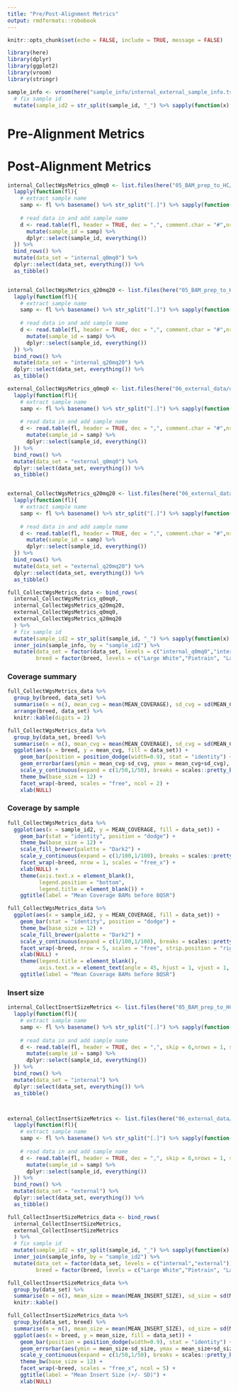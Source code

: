 ```yaml
---
title: "Pre/Post-Alignment Metrics"
output: rmdformats::robobook
---
```


```r
knitr::opts_chunk$set(echo = FALSE, include = TRUE, message = FALSE)

library(here)
library(dplyr)
library(ggplot2)
library(vroom)
library(stringr)

sample_info <- vroom(here("sample_info/internal_external_sample_info.tsv")) %>% 
  # fix sample id
  mutate(sample_id2 = str_split(sample_id, "_") %>% sapply(function(x) x[1]))
```

# Pre-Alignment Metrics 



# Post-Alignment Metrics

```r

internal_CollectWgsMetrics_q0mq0 <- list.files(here("05_BAM_prep_to_HC/output"), pattern = ".dedup.CollectWgsMetrics_q0mq0.txt", full.names = TRUE) %>% 
  lapply(function(fl){
    # extract sample name
    samp <- fl %>% basename() %>% str_split("[.]") %>% sapply(function(x) x[1])
    
    # read data in and add sample name
    d <- read.table(fl, header = TRUE, dec = ",", comment.char = "#",nrows = 1) %>% 
      mutate(sample_id = samp) %>% 
      dplyr::select(sample_id, everything())
  }) %>% 
  bind_rows() %>% 
  mutate(data_set = "internal_q0mq0") %>% 
  dplyr::select(data_set, everything()) %>% 
  as_tibble()


internal_CollectWgsMetrics_q20mq20 <- list.files(here("05_BAM_prep_to_HC/output"), pattern = ".dedup.CollectWgsMetrics_q20mq20.txt", full.names = TRUE) %>% 
  lapply(function(fl){
    # extract sample name
    samp <- fl %>% basename() %>% str_split("[.]") %>% sapply(function(x) x[1])
    
    # read data in and add sample name
    d <- read.table(fl, header = TRUE, dec = ",", comment.char = "#",nrows = 1) %>% 
      mutate(sample_id = samp) %>% 
      dplyr::select(sample_id, everything())
  }) %>% 
  bind_rows() %>% 
  mutate(data_set = "internal_q20mq20") %>% 
  dplyr::select(data_set, everything()) %>% 
  as_tibble()

```

```r

external_CollectWgsMetrics_q0mq0 <- list.files(here("06_external_data/output/FINAL"), pattern = ".dedup.CollectWgsMetrics_q0mq0.txt", full.names = TRUE) %>% 
  lapply(function(fl){
    # extract sample name
    samp <- fl %>% basename() %>% str_split("[.]") %>% sapply(function(x) x[1])
    
    # read data in and add sample name
    d <- read.table(fl, header = TRUE, dec = ",", comment.char = "#",nrows = 1) %>% 
      mutate(sample_id = samp) %>% 
      dplyr::select(sample_id, everything())
  }) %>% 
  bind_rows() %>% 
  mutate(data_set = "external_q0mq0") %>% 
  dplyr::select(data_set, everything()) %>% 
  as_tibble()


external_CollectWgsMetrics_q20mq20 <- list.files(here("06_external_data/output/FINAL"), pattern = ".dedup.CollectWgsMetrics_q20mq20.txt", full.names = TRUE) %>% 
  lapply(function(fl){
    # extract sample name
    samp <- fl %>% basename() %>% str_split("[.]") %>% sapply(function(x) x[1])
    
    # read data in and add sample name
    d <- read.table(fl, header = TRUE, dec = ",", comment.char = "#",nrows = 1) %>% 
      mutate(sample_id = samp) %>% 
      dplyr::select(sample_id, everything())
  }) %>% 
  bind_rows() %>% 
  mutate(data_set = "external_q20mq20") %>% 
  dplyr::select(data_set, everything()) %>% 
  as_tibble() 

```

```r

full_CollectWgsMetrics_data <- bind_rows(
  internal_CollectWgsMetrics_q0mq0,
  internal_CollectWgsMetrics_q20mq20,
  external_CollectWgsMetrics_q0mq0,
  external_CollectWgsMetrics_q20mq20
  ) %>% 
  # fix sample id
  mutate(sample_id2 = str_split(sample_id, "_") %>% sapply(function(x) x[1])) %>% 
  inner_join(sample_info, by = "sample_id2") %>% 
  mutate(data_set = factor(data_set, levels = c("internal_q0mq0","internal_q20mq20","external_q0mq0","external_q20mq20")),
         breed = factor(breed, levels = c("Large White","Pietrain", "Landrace", "Duroc","European Wild Boar"))) #208 x 34

```

### Coverage summary

```r
full_CollectWgsMetrics_data %>% 
  group_by(breed, data_set) %>% 
  summarise(n = n(), mean_cvg = mean(MEAN_COVERAGE), sd_cvg = sd(MEAN_COVERAGE)) %>%
  arrange(breed, data_set) %>% 
  knitr::kable(digits = 2)

```

```r

full_CollectWgsMetrics_data %>% 
  group_by(data_set, breed) %>% 
  summarise(n = n(), mean_cvg = mean(MEAN_COVERAGE), sd_cvg = sd(MEAN_COVERAGE)) %>% 
  ggplot(aes(x = breed, y = mean_cvg, fill = data_set)) +
    geom_bar(position = position_dodge(width=0.9), stat = "identity") +
    geom_errorbar(aes(ymin = mean_cvg-sd_cvg, ymax = mean_cvg+sd_cvg), position = position_dodge(width=0.9), colour="black", width=0.3) +
    scale_y_continuous(expand = c(1/50,1/50), breaks = scales::pretty_breaks(n = 10)) +
    theme_bw(base_size = 12) +
    facet_wrap(~breed, scales = "free", ncol = 2) +
    xlab(NULL)

```

### Coverage by sample
```r

full_CollectWgsMetrics_data %>% 
  ggplot(aes(x = sample_id2, y = MEAN_COVERAGE, fill = data_set)) +
    geom_bar(stat = "identity", position = "dodge") +
    theme_bw(base_size = 12) +
    scale_fill_brewer(palette = "Dark2") +
    scale_y_continuous(expand = c(1/100,1/100), breaks = scales::pretty_breaks(n = 20)) +
    facet_wrap(~breed, nrow = 1, scales = "free_x") +
    xlab(NULL) +
    theme(axis.text.x = element_blank(),
          legend.position = "bottom",
          legend.title = element_blank()) +
    ggtitle(label = "Mean Coverage BAMs before BQSR")

```

```r

full_CollectWgsMetrics_data %>% 
  ggplot(aes(x = sample_id2, y = MEAN_COVERAGE, fill = data_set)) +
    geom_bar(stat = "identity", position = "dodge") +
    theme_bw(base_size = 12) +
    scale_fill_brewer(palette = "Dark2") +
    scale_y_continuous(expand = c(1/100,1/100), breaks = scales::pretty_breaks(n = 10)) +
    facet_wrap(~breed, nrow = 5, scales = "free", strip.position = "right") +
    xlab(NULL) +
    theme(legend.title = element_blank(),
          axis.text.x = element_text(angle = 45, hjust = 1, vjust = 1, size = 8)) +
    ggtitle(label = "Mean Coverage BAMs before BQSR")
```

### Insert size
```r

internal_CollectInsertSizeMetrics <- list.files(here("05_BAM_prep_to_HC/output"), pattern = ".dedup.CollectInsertSizeMetrics.tab", full.names = TRUE) %>% 
  lapply(function(fl){
    # extract sample name
    samp <- fl %>% basename() %>% str_split("[.]") %>% sapply(function(x) x[1])
    
    # read data in and add sample name
    d <- read.table(fl, header = TRUE, dec = ",", skip = 6,nrows = 1, sep = "\t") %>% 
      mutate(sample_id = samp) %>% 
      dplyr::select(sample_id, everything())
  }) %>% 
  bind_rows() %>% 
  mutate(data_set = "internal") %>% 
  dplyr::select(data_set, everything()) %>% 
  as_tibble() 



external_CollectInsertSizeMetrics <- list.files(here("06_external_data/output/FINAL"), pattern = ".dedup.CollectInsertSizeMetrics.tab", full.names = TRUE) %>% 
  lapply(function(fl){
    # extract sample name
    samp <- fl %>% basename() %>% str_split("[.]") %>% sapply(function(x) x[1])
    
    # read data in and add sample name
    d <- read.table(fl, header = TRUE, dec = ",", skip = 6,nrows = 1, sep = "\t") %>% 
      mutate(sample_id = samp) %>% 
      dplyr::select(sample_id, everything())
  }) %>% 
  bind_rows() %>% 
  mutate(data_set = "external") %>% 
  dplyr::select(data_set, everything()) %>% 
  as_tibble() 


```

```r
full_CollectInsertSizeMetrics_data <- bind_rows(
  internal_CollectInsertSizeMetrics,
  external_CollectInsertSizeMetrics
  ) %>% 
  # fix sample id
  mutate(sample_id2 = str_split(sample_id, "_") %>% sapply(function(x) x[1])) %>% 
  inner_join(sample_info, by = "sample_id2") %>% 
  mutate(data_set = factor(data_set, levels = c("internal","external")),
         breed = factor(breed, levels = c("Large White","Pietrain", "Landrace", "Duroc","European Wild Boar"))) #104 x 29
```

```r

full_CollectInsertSizeMetrics_data %>% 
  group_by(data_set) %>% 
  summarise(n = n(), mean_size = mean(MEAN_INSERT_SIZE), sd_size = sd(MEAN_INSERT_SIZE)) %>% 
  knitr::kable()

```

```r
full_CollectInsertSizeMetrics_data %>% 
  group_by(data_set, breed) %>% 
  summarise(n = n(), mean_size = mean(MEAN_INSERT_SIZE), sd_size = sd(MEAN_INSERT_SIZE)) %>% 
  ggplot(aes(x = breed, y = mean_size, fill = data_set)) +
    geom_bar(position = position_dodge(width=0.9), stat = "identity") +
    geom_errorbar(aes(ymin = mean_size-sd_size, ymax = mean_size+sd_size), position = position_dodge(width=0.9), colour="black", width=0.3) +
    scale_y_continuous(expand = c(1/50,1/50), breaks = scales::pretty_breaks(n = 10)) +
    theme_bw(base_size = 12) +
    facet_wrap(~breed, scales = "free_x", ncol = 5) +
    ggtitle(label = "Mean Insert Size (+/- SD)") +
    xlab(NULL)
```

